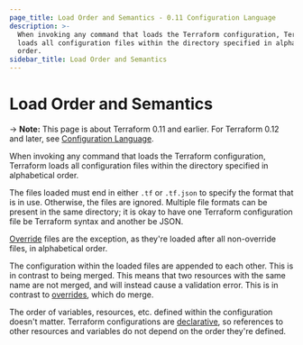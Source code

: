 ```yaml
---
page_title: Load Order and Semantics - 0.11 Configuration Language
description: >-
  When invoking any command that loads the Terraform configuration, Terraform
  loads all configuration files within the directory specified in alphabetical
  order.
sidebar_title: Load Order and Semantics
---
```


# Load Order and Semantics

-> **Note:** This page is about Terraform 0.11 and earlier. For Terraform 0.12
and later, see
[Configuration Language](/language).

When invoking any command that loads the Terraform configuration,
Terraform loads all configuration files within the directory
specified in alphabetical order.

The files loaded must end in
either `.tf` or `.tf.json` to specify the format that is in use.
Otherwise, the files are ignored. Multiple file formats can
be present in the same directory; it is okay to have one Terraform
configuration file be Terraform syntax and another be JSON.

[Override](/language/configuration-0-11/override)
files are the exception, as they're loaded after all non-override
files, in alphabetical order.

The configuration within the loaded files are appended to each
other. This is in contrast to being merged. This means that two
resources with the same name are not merged, and will instead
cause a validation error. This is in contrast to
[overrides](/language/configuration-0-11/override),
which do merge.

The order of variables, resources, etc. defined within the
configuration doesn't matter. Terraform configurations are
[declarative](https://en.wikipedia.org/wiki/Declarative_programming),
so references to other resources and variables do not depend
on the order they're defined.
